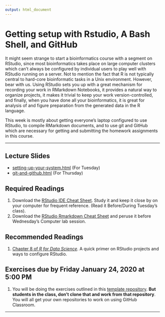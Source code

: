 ```yaml
---
output: html_document
---
```

# Getting setup with Rstudio, A Bash Shell, and GitHub

It might seem strange to start a bioinformatics course with a segment
on RStudio, since most bioinformatics takes place on large computer
clusters which can't always be configured by individual users to
play well with RStudio running on a server.  Not to mention the fact that
R is not typically central to hard-core bioinformatic tasks in a 
Unix environment.  However, bear with us.  Using RStudio sets you up
with a great mechanism for recording your work in RMarkdown Notebooks,
it provides a natural way to organize projects, it makes it trivial
to keep your work version-controlled, and finally, when you have done
all your bioinformatics, it is great for analysis of and figure preparation from
the generated data in the R language.

This week is mostly about getting everyone's laptop configured
to use RStudio, to compile RMarkdown documents, and to use git and GitHub which
are necessary for getting and submitting the homework assignments in this course.


---

## Lecture Slides

- [setting-up-your-system.html](slides-and-things/setting-up-your-system.html) (For Tuesday)
- [git-and-github.html](slides-and-things/git-and-github.html) (For Thursday)

## Required Readings {-}


1. Download the [RStudio IDE Cheat Sheet](https://github.com/rstudio/cheatsheets/raw/master/rstudio-ide.pdf).  Study it and keep it close by on your computer for frequent reference. (Read it Before/During Tuesday's class).
1. Download the [RStudio Rmarkdown Cheat Sheet](https://github.com/rstudio/cheatsheets/raw/master/rmarkdown-2.0.pdf) and peruse it before Wednesday's Computer lab session.


## Recommended Readings {-}

1. [Chapter 8 of _R for Data Science_](https://r4ds.had.co.nz/workflow-projects.html). A quick primer on RStudio projects and ways to configure RStudio.



## Exercises due by Friday January 24, 2020 at 5:00 PM {-}

1. You will be doing the exercises outlined in this [template repository](https://github.com/eriqande/rmarkdown-introduction).  **But students in the class, don't clone that and work from that repository**.  You will all get your own repositories to work on using GitHub Classroom.


---

